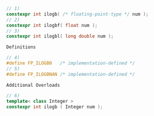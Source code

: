 ```cpp
// 1)
constexpr int ilogb( /* floating-point-type */ num );
// 2)
constexpr int ilogbf( float num );
// 3)
constexpr int ilogbl( long double num );
```

`Definitions`

```cpp
// 4)
#define FP_ILOGB0   /* implementation-defined */
// 5)
#define FP_ILOGBNAN /* implementation-defined */
```

`Additional Overloads`

```cpp
// 6)
template< class Integer >
constexpr int ilogb ( Integer num );
```
